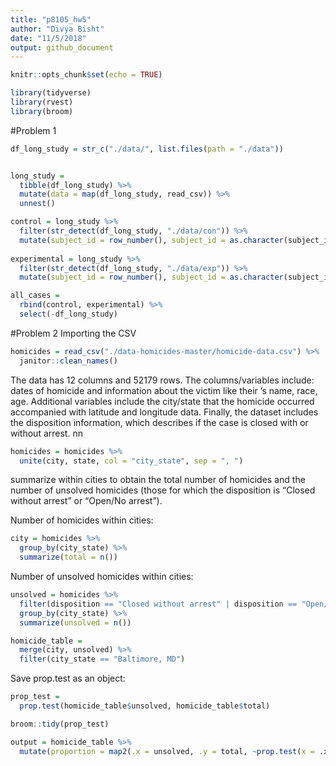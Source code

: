 ```yaml
---
title: "p8105_hw5"
author: "Divya Bisht"
date: "11/5/2018"
output: github_document
---
```


```r
knitr::opts_chunk$set(echo = TRUE)

library(tidyverse)
library(rvest)
library(broom)
```

#Problem 1
```r

df_long_study = str_c("./data/", list.files(path = "./data"))


long_study = 
  tibble(df_long_study) %>% 
  mutate(data = map(df_long_study, read_csv)) %>% 
  unnest()

control = long_study %>% 
  filter(str_detect(df_long_study, "./data/con")) %>%
  mutate(subject_id = row_number(), subject_id = as.character(subject_id), subject_id = str_c(subject_id, "c")) %>%
  
experimental = long_study %>% 
  filter(str_detect(df_long_study, "./data/exp")) %>%
  mutate(subject_id = row_number(), subject_id = as.character(subject_id), subject_id = str_c(subject_id, "e")) %>% 

all_cases = 
  rbind(control, experimental) %>% 
  select(-df_long_study)
```





#Problem 2 
Importing the CSV
```r
homicides = read_csv("./data-homicides-master/homicide-data.csv") %>% 
  janitor::clean_names()
```

The data has 12 columns and 52179 rows. The columns/variables include: dates of homicide and information about the victim like their 's name, race, age. Additional variables include the city/state that the homicide occurred accompanied with latitude and longitude data. Finally, the dataset includes the disposition information, which describes if the case is closed with or without arrest. nn  

```r
homicides = homicides %>%
  unite(city, state, col = "city_state", sep = ", ")
```

summarize within cities to obtain the total number of homicides and the number of unsolved homicides (those for which the disposition is “Closed without arrest” or “Open/No arrest”).

Number of homicides within cities:
```r
city = homicides %>% 
  group_by(city_state) %>% 
  summarize(total = n())
```

Number of unsolved homicides within cities:
```r
unsolved = homicides %>% 
  filter(disposition == "Closed without arrest" | disposition == "Open/No arrest") %>% 
  group_by(city_state) %>%
  summarize(unsolved = n())
```

```r
homicide_table = 
  merge(city, unsolved) %>% 
  filter(city_state == "Baltimore, MD")
```

Save prop.test as an object: 
```r
prop_test = 
  prop.test(homicide_table$unsolved, homicide_table$total)

broom::tidy(prop_test)
```

```r
output = homicide_table %>% 
  mutate(proportion = map2(.x = unsolved, .y = total, ~prop.test(x = .x, n = .y)))
```






